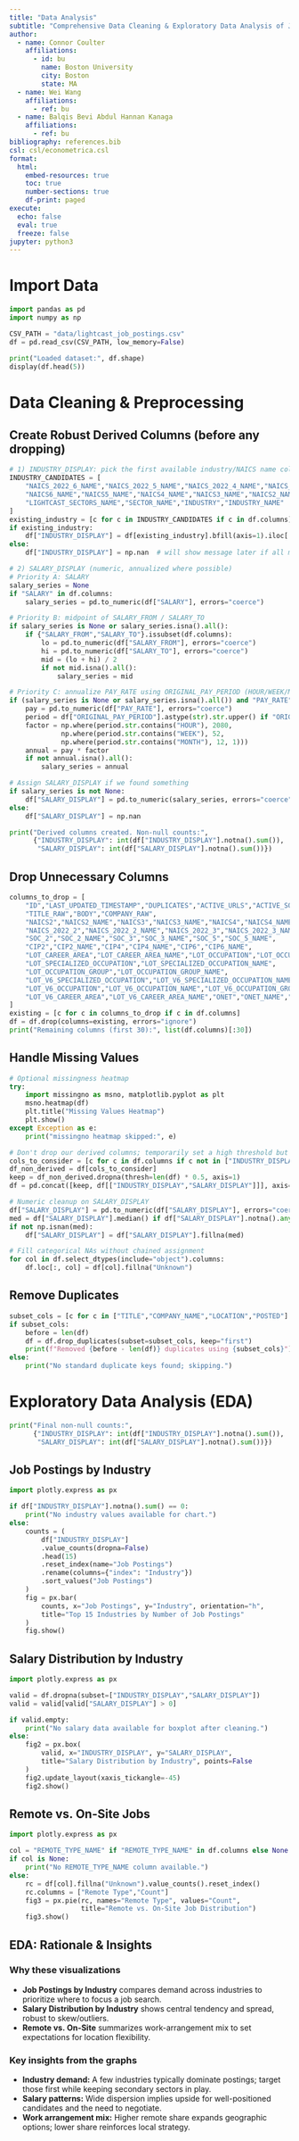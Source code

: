 ```yaml
---
title: "Data Analysis"
subtitle: "Comprehensive Data Cleaning & Exploratory Data Analysis of Job Market Trends"
author:
  - name: Connor Coulter
    affiliations:
      - id: bu
        name: Boston University
        city: Boston
        state: MA
  - name: Wei Wang
    affiliations:
      - ref: bu
  - name: Balqis Bevi Abdul Hannan Kanaga
    affiliations:
      - ref: bu
bibliography: references.bib
csl: csl/econometrica.csl
format: 
  html:
    embed-resources: true
    toc: true
    number-sections: true
    df-print: paged
execute:
  echo: false
  eval: true
  freeze: false
jupyter: python3
---
```


# Import Data

```python
import pandas as pd
import numpy as np

CSV_PATH = "data/lightcast_job_postings.csv"
df = pd.read_csv(CSV_PATH, low_memory=False)

print("Loaded dataset:", df.shape)
display(df.head(5))
```

# Data Cleaning & Preprocessing

## Create Robust Derived Columns (before any dropping)
```python
# 1) INDUSTRY_DISPLAY: pick the first available industry/NAICS name column
INDUSTRY_CANDIDATES = [
    "NAICS_2022_6_NAME","NAICS_2022_5_NAME","NAICS_2022_4_NAME","NAICS_2022_3_NAME","NAICS_2022_2_NAME",
    "NAICS6_NAME","NAICS5_NAME","NAICS4_NAME","NAICS3_NAME","NAICS2_NAME",
    "LIGHTCAST_SECTORS_NAME","SECTOR_NAME","INDUSTRY","INDUSTRY_NAME"
]
existing_industry = [c for c in INDUSTRY_CANDIDATES if c in df.columns]
if existing_industry:
    df["INDUSTRY_DISPLAY"] = df[existing_industry].bfill(axis=1).iloc[:, 0]
else:
    df["INDUSTRY_DISPLAY"] = np.nan  # will show message later if all missing

# 2) SALARY_DISPLAY (numeric, annualized where possible)
# Priority A: SALARY
salary_series = None
if "SALARY" in df.columns:
    salary_series = pd.to_numeric(df["SALARY"], errors="coerce")

# Priority B: midpoint of SALARY_FROM / SALARY_TO
if salary_series is None or salary_series.isna().all():
    if {"SALARY_FROM","SALARY_TO"}.issubset(df.columns):
        lo = pd.to_numeric(df["SALARY_FROM"], errors="coerce")
        hi = pd.to_numeric(df["SALARY_TO"], errors="coerce")
        mid = (lo + hi) / 2
        if not mid.isna().all():
            salary_series = mid

# Priority C: annualize PAY_RATE using ORIGINAL_PAY_PERIOD (HOUR/WEEK/MONTH/YEAR)
if (salary_series is None or salary_series.isna().all()) and "PAY_RATE" in df.columns:
    pay = pd.to_numeric(df["PAY_RATE"], errors="coerce")
    period = df["ORIGINAL_PAY_PERIOD"].astype(str).str.upper() if "ORIGINAL_PAY_PERIOD" in df.columns else "YEAR"
    factor = np.where(period.str.contains("HOUR"), 2080,
             np.where(period.str.contains("WEEK"), 52,
             np.where(period.str.contains("MONTH"), 12, 1)))
    annual = pay * factor
    if not annual.isna().all():
        salary_series = annual

# Assign SALARY_DISPLAY if we found something
if salary_series is not None:
    df["SALARY_DISPLAY"] = pd.to_numeric(salary_series, errors="coerce")
else:
    df["SALARY_DISPLAY"] = np.nan

print("Derived columns created. Non-null counts:",
      {"INDUSTRY_DISPLAY": int(df["INDUSTRY_DISPLAY"].notna().sum()),
       "SALARY_DISPLAY": int(df["SALARY_DISPLAY"].notna().sum())})
```

## Drop Unnecessary Columns
```python
columns_to_drop = [
    "ID","LAST_UPDATED_TIMESTAMP","DUPLICATES","ACTIVE_URLS","ACTIVE_SOURCES_INFO","URL","SOURCES","SOURCE_TYPES",
    "TITLE_RAW","BODY","COMPANY_RAW",
    "NAICS2","NAICS2_NAME","NAICS3","NAICS3_NAME","NAICS4","NAICS4_NAME","NAICS5","NAICS5_NAME","NAICS6","NAICS6_NAME",
    "NAICS_2022_2","NAICS_2022_2_NAME","NAICS_2022_3","NAICS_2022_3_NAME","NAICS_2022_4","NAICS_2022_4_NAME","NAICS_2022_5","NAICS_2022_5_NAME",
    "SOC_2","SOC_2_NAME","SOC_3","SOC_3_NAME","SOC_5","SOC_5_NAME",
    "CIP2","CIP2_NAME","CIP4","CIP4_NAME","CIP6","CIP6_NAME",
    "LOT_CAREER_AREA","LOT_CAREER_AREA_NAME","LOT_OCCUPATION","LOT_OCCUPATION_NAME",
    "LOT_SPECIALIZED_OCCUPATION","LOT_SPECIALIZED_OCCUPATION_NAME",
    "LOT_OCCUPATION_GROUP","LOT_OCCUPATION_GROUP_NAME",
    "LOT_V6_SPECIALIZED_OCCUPATION","LOT_V6_SPECIALIZED_OCCUPATION_NAME",
    "LOT_V6_OCCUPATION","LOT_V6_OCCUPATION_NAME","LOT_V6_OCCUPATION_GROUP","LOT_V6_OCCUPATION_GROUP_NAME",
    "LOT_V6_CAREER_AREA","LOT_V6_CAREER_AREA_NAME","ONET","ONET_NAME","ONET_2019","ONET_2019_NAME"
]
existing = [c for c in columns_to_drop if c in df.columns]
df = df.drop(columns=existing, errors="ignore")
print("Remaining columns (first 30):", list(df.columns)[:30])
```

## Handle Missing Values
```python
# Optional missingness heatmap
try:
    import missingno as msno, matplotlib.pyplot as plt
    msno.heatmap(df)
    plt.title("Missing Values Heatmap")
    plt.show()
except Exception as e:
    print("missingno heatmap skipped:", e)

# Don't drop our derived columns; temporarily set a high threshold but exclude derived fields
cols_to_consider = [c for c in df.columns if c not in ["INDUSTRY_DISPLAY","SALARY_DISPLAY"]]
df_non_derived = df[cols_to_consider]
keep = df_non_derived.dropna(thresh=len(df) * 0.5, axis=1)
df = pd.concat([keep, df[["INDUSTRY_DISPLAY","SALARY_DISPLAY"]]], axis=1)

# Numeric cleanup on SALARY_DISPLAY
df["SALARY_DISPLAY"] = pd.to_numeric(df["SALARY_DISPLAY"], errors="coerce")
med = df["SALARY_DISPLAY"].median() if df["SALARY_DISPLAY"].notna().any() else np.nan
if not np.isnan(med):
    df["SALARY_DISPLAY"] = df["SALARY_DISPLAY"].fillna(med)

# Fill categorical NAs without chained assignment
for col in df.select_dtypes(include="object").columns:
    df.loc[:, col] = df[col].fillna("Unknown")
```

## Remove Duplicates
```python
subset_cols = [c for c in ["TITLE","COMPANY_NAME","LOCATION","POSTED"] if c in df.columns]
if subset_cols:
    before = len(df)
    df = df.drop_duplicates(subset=subset_cols, keep="first")
    print(f"Removed {before - len(df)} duplicates using {subset_cols}")
else:
    print("No standard duplicate keys found; skipping.")
```

# Exploratory Data Analysis (EDA)

```python
print("Final non-null counts:",
      {"INDUSTRY_DISPLAY": int(df["INDUSTRY_DISPLAY"].notna().sum()),
       "SALARY_DISPLAY": int(df["SALARY_DISPLAY"].notna().sum())})
```

## Job Postings by Industry
```python
import plotly.express as px

if df["INDUSTRY_DISPLAY"].notna().sum() == 0:
    print("No industry values available for chart.")
else:
    counts = (
        df["INDUSTRY_DISPLAY"]
        .value_counts(dropna=False)
        .head(15)
        .reset_index(name="Job Postings")
        .rename(columns={"index": "Industry"})
        .sort_values("Job Postings")
    )
    fig = px.bar(
        counts, x="Job Postings", y="Industry", orientation="h",
        title="Top 15 Industries by Number of Job Postings"
    )
    fig.show()
```

## Salary Distribution by Industry
```python
import plotly.express as px

valid = df.dropna(subset=["INDUSTRY_DISPLAY","SALARY_DISPLAY"])
valid = valid[valid["SALARY_DISPLAY"] > 0]

if valid.empty:
    print("No salary data available for boxplot after cleaning.")
else:
    fig2 = px.box(
        valid, x="INDUSTRY_DISPLAY", y="SALARY_DISPLAY",
        title="Salary Distribution by Industry", points=False
    )
    fig2.update_layout(xaxis_tickangle=-45)
    fig2.show()
```

## Remote vs. On-Site Jobs
```python
import plotly.express as px

col = "REMOTE_TYPE_NAME" if "REMOTE_TYPE_NAME" in df.columns else None
if col is None:
    print("No REMOTE_TYPE_NAME column available.")
else:
    rc = df[col].fillna("Unknown").value_counts().reset_index()
    rc.columns = ["Remote Type","Count"]
    fig3 = px.pie(rc, names="Remote Type", values="Count",
                  title="Remote vs. On-Site Job Distribution")
    fig3.show()
```

## EDA: Rationale & Insights

### Why these visualizations
- **Job Postings by Industry** compares demand across industries to prioritize where to focus a job search.
- **Salary Distribution by Industry** shows central tendency and spread, robust to skew/outliers.
- **Remote vs. On-Site** summarizes work-arrangement mix to set expectations for location flexibility.

### Key insights from the graphs
- **Industry demand:** A few industries typically dominate postings; target those first while keeping secondary sectors in play.
- **Salary patterns:** Wide dispersion implies upside for well-positioned candidates and the need to negotiate.
- **Work arrangement mix:** Higher remote share expands geographic options; lower share reinforces local strategy.
